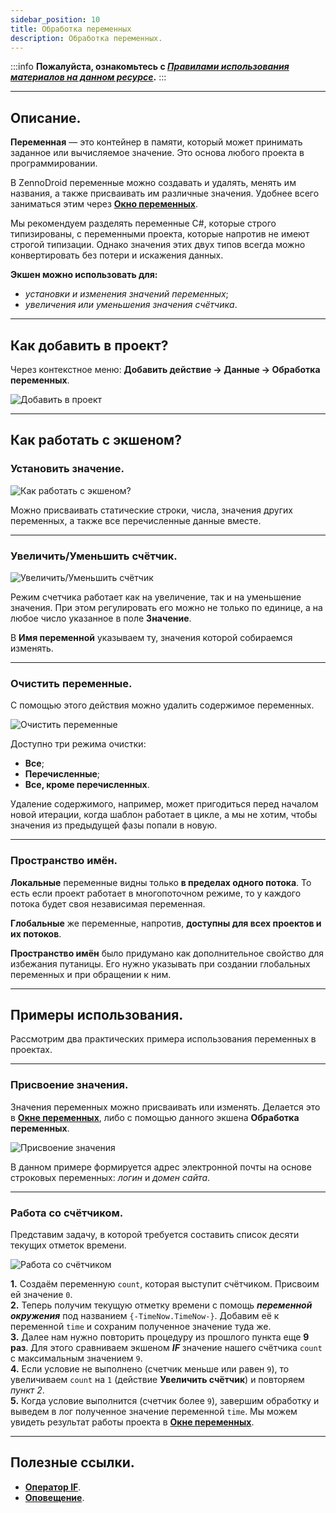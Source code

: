 ```yaml
---
sidebar_position: 10
title: Обработка переменных
description: Обработка переменных.
---
```

:::info **Пожалуйста, ознакомьтесь с [*Правилами использования материалов на данном ресурсе*](../Disclaimer).**
:::
_______________________________________________  
## Описание.  
**Переменная** — это контейнер в памяти, который может принимать заданное или вычисляемое значение. Это основа любого проекта в программировании.   

В ZennoDroid переменные можно создавать и удалять, менять им названия, а также присваивать им различные значения. Удобнее всего заниматься этим через [**Окно переменных**](../pm/Interface/Variables).  

Мы рекомендуем разделять переменные C#, которые строго типизированы, с переменными проекта, которые напротив не имеют строгой типизации. Однако значения этих двух типов всегда можно конвертировать без потери и искажения данных.   

**Экшен можно использовать для:**  
- *установки и изменения значений переменных*;  
- *увеличения или уменьшения значения счётчика*.  
_______________________________________________ 
## Как добавить в проект?  
Через контекстное меню: **Добавить действие → Данные → Обработка переменных**.  

![Добавить в проект](./assets/WorkWithVariables/WorkWithVariables_pic1.png)  
_______________________________________________   
## Как работать с экшеном?  
### Установить значение.  
![Как работать с экшеном?](./assets/WorkWithVariables/WorkWithVariables_pic2.png)  

Можно присваивать статические строки, числа, значения других переменных, а также все перечисленные данные вместе.  
_______________________________________________
### Увеличить/Уменьшить счётчик.  
![Увеличить/Уменьшить счётчик](./assets/WorkWithVariables/WorkWithVariables_pic3.png) 

Режим счетчика работает как на увеличение, так и на уменьшение значения. При этом регулировать его можно не только по единице, а на любое число указанное в поле **Значение**.  

В **Имя переменной** указываем ту, значения которой собираемся изменять.  
_______________________________________________
### Очистить переменные.  
С помощью этого действия можно удалить содержимое переменных.  

![Очистить переменные](./assets/WorkWithVariables/WorkWithVariables_pic4.png)  

Доступно три режима очистки:  
- **Все**;  
- **Перечисленные**;  
- **Все, кроме перечисленных**.  

Удаление содержимого, например, может пригодиться перед началом новой итерации, когда шаблон работает в цикле, а мы не хотим, чтобы значения из предыдущей фазы попали в новую.  
_______________________________________________
### Пространство имён.  
**Локальные** переменные видны только **в пределах одного потока**. То есть если проект работает в многопоточном режиме, то у каждого потока будет своя независимая переменная.  

**Глобальные** же переменные, напротив, **доступны для всех проектов и их потоков**.  

**Пространство имён** было придумано как дополнительное свойство для избежания путаницы. Его нужно указывать при создании глобальных переменных и при обращении к ним.  
_______________________________________________
## Примеры использования.  
Рассмотрим два практических примера использования переменных в проектах.  
_______________________________________________
### Присвоение значения.
Значения переменных можно присваивать или изменять. Делается это в [**Окне переменных**](../pm/Interface/Variables), либо с помощью данного экшена **Обработка переменных**.  

![Присвоение значения](./assets/WorkWithVariables/WorkWithVariables_pic5.png)  

В данном примере формируется адрес электронной почты на основе строковых переменных: *логин* и *домен сайта*.  
_______________________________________________
### Работа со счётчиком.  
Представим задачу, в которой требуется составить список десяти текущих отметок времени.  

![Работа со счётчиком](./assets/WorkWithVariables/WorkWithVariables_pic6.png)

**1.** Создаём переменную `count`, которая выступит счётчиком. Присвоим ей значение `0`.  
**2.** Теперь получим текущую отметку времени с помощь ***переменной окружения*** под названием `{-TimeNow.TimeNow-}`. Добавим её к переменной `time` и сохраним полученное значение туда же.  
**3.** Далее нам нужно повторить процедуру из прошлого пункта еще **9 раз**. Для этого сравниваем экшеном ***IF*** значение нашего счётчика `count` с максимальным значением `9`.  
**4.** Если условие не выполнено (счетчик меньше или равен `9`), то увеличиваем `count` на `1` (действие **Увеличить счётчик**) и повторяем *пункт 2*.  
**5.** Когда условие выполнится (счетчик более `9`), завершим обработку и выведем в лог полученное значение переменной `time`. Мы можем увидеть результат работы проекта в [**Окне переменных**](../pm/Interface/Variables). 
_______________________________________________  
## Полезные ссылки.   
- [**Оператор IF**](../Project%20Editor/Logic/IF).  
- [**Оповещение**](../Project%20Editor/Logic/Notification). 


